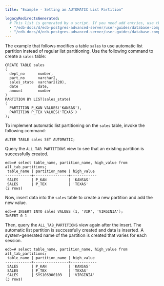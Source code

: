 ```yaml
---
title: "Example - Setting an AUTOMATIC List Partition"

legacyRedirectsGenerated:
  # This list is generated by a script. If you need add entries, use the `legacyRedirects` key.
  - "/edb-docs/d/edb-postgres-advanced-server/user-guides/database-compatibility-table-partitioning-guide/13/example_setting_an_automatic_list_partition.html"
  - "/edb-docs/d/edb-postgres-advanced-server/user-guides/database-compatibility-table-partitioning-guide/latest/example_setting_an_automatic_list_partition.html"
---
```


<div id="example_setting_an_automatic_list_partition" class="registered_link"></div>

The example that follows modifies a table `sales` to use automatic list partition instead of regular list partitioning. Use the following command to create a `sales` table:

```text
CREATE TABLE sales
(
  dept_no      number,
  part_no      varchar2,
  sales_state  varchar2(20),
  date         date,
  amount       number
)
PARTITION BY LIST(sales_state)
(
  PARTITION P_KAN VALUES('KANSAS'),
  PARTITION P_TEX VALUES('TEXAS')
);
```

To implement automatic list partitioning on the `sales` table, invoke the following command:

```text
ALTER TABLE sales SET AUTOMATIC;
```

Query the `ALL_TAB_PARTITIONS` view to see that an existing partition is successfully created.

```text
edb=# select table_name, partition_name, high_value from all_tab_partitions;
 table_name | partition_name | high_value
------------+----------------+------------
 SALES      | P_KAN          | 'KANSAS'
 SALES      | P_TEX          | 'TEXAS'
(2 rows)
```

Now, insert data into the `sales` table to create a new partition and add the new value.

```text
edb=# INSERT INTO sales VALUES (1, 'VIR', 'VIRGINIA');
INSERT 0 1
```

Then, query the `ALL_TAB_PARTITIONS` view again after the insert. The automatic list partition is successfully created and data is inserted. A system-generated name of the partition is created that varies for each session.

```text
edb=# select table_name, partition_name, high_value from all_tab_partitions;
 table_name | partition_name | high_value
------------+----------------+------------
 SALES      | P_KAN          | 'KANSAS'
 SALES      | P_TEX          | 'TEXAS'
 SALES      | SYS106900103   | 'VIRGINIA'
(3 rows)
```
